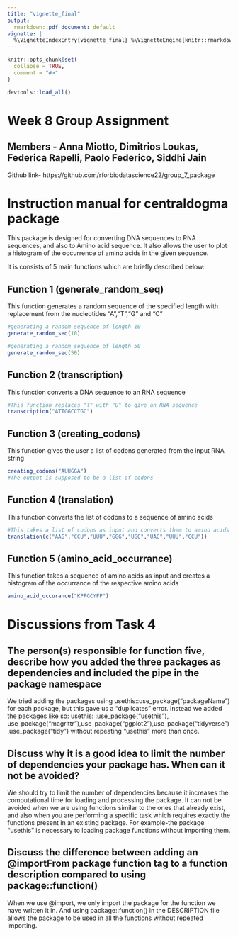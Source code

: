 ```yaml
---
title: "vignette_final"
output:
  rmarkdown::pdf_document: default
vignette: |
  %\VignetteIndexEntry{vignette_final} %\VignetteEngine{knitr::rmarkdown} %\VignetteEncoding{UTF-8}
---
```


```r
knitr::opts_chunk$set(
  collapse = TRUE,
  comment = "#>"
)
```

```r
devtools::load_all()
```

# Week 8 Group Assignment
## Members - Anna Miotto, Dimitrios Loukas, Federica Rapelli, Paolo Federico, Siddhi Jain

Github link- https://github.com/rforbiodatascience22/group_7_package

# Instruction manual for centraldogma package
This package is designed for converting DNA sequences to RNA sequences, and also to Amino acid sequence. It also allows the user to plot a histogram of the occurrence of amino acids in the given sequence. 

It is consists of 5 main functions which are briefly described below:

## Function 1 (generate_random_seq)
This function generates a random sequence of the specified length with replacement from the nucleotides "A","T","G" and "C"
```r
#generating a random sequence of length 10
generate_random_seq(10)
```
```r
#generating a random sequence of length 50
generate_random_seq(50)
```
## Function 2 (transcription)
This function converts a DNA sequence to an RNA sequence
```r
#This function replaces "T" with "U" to give an RNA sequence
transcription("ATTGGCCTGC")
```
## Function 3 (creating_codons)
This function gives the user a list of codons generated from the input RNA string
```r
creating_codons("AUUGGA")
#The output is supposed to be a list of codons
```
## Function 4 (translation)
This function converts the list of codons to a sequence of amino acids
```r
#This takes a list of codons as input and converts them to amino acids
translation(c("AAG","CCU","UUU","GGG","UGC","UAC","UUU","CCU"))
```

## Function 5 (amino_acid_occurrance)
This function takes a sequence of amino acids as input and creates a histogram of the occurrance of the respective amino acids
```r
amino_acid_occurance("KPFGCYFP")
```

# Discussions from Task 4

## The person(s) responsible for function five, describe how you added the three packages as dependencies and included the pipe in the package namespace
We tried adding the packages using usethis::use_package("packageName") for each package, but this gave us a "duplicates" error.
Instead we added the packages like so:
usethis: :use_package("usethis"), use_package("magrittr"),use_package("ggplot2"),use_package("tidyverse"),use_package("tidy")
without repeating "usethis" more than once.

## Discuss why it is a good idea to limit the number of dependencies your package has. When can it not be avoided?
We should try to limit the number of dependencies because it increases the computational time for loading and processing the package. It can not be avoided when we are using functions similar to the ones that already exist, and also when you are performing a specific task which requires exactly the functions present in an existing package. For example-the package "usethis" is necessary to loading package functions without importing them.

## Discuss the difference between adding an @importFrom package function tag to a function description compared to using package::function()
When we use @import, we only import the package for the function we have written it in. And using package::function() in the DESCRIPTION file allows the package to be used in all the functions without repeated importing.



